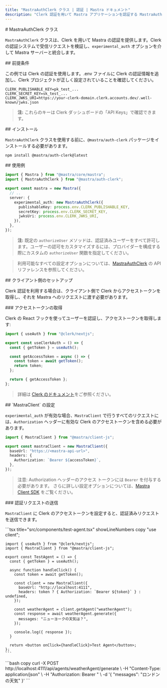 ```yaml
---
title: "MastraAuthClerk クラス | 認証 | Mastra ドキュメント"
description: "Clerk 認証を用いて Mastra アプリケーションを認証する MastraAuthClerk クラスのドキュメント。"
---
```




<div id="mastraauthclerk-class">
  # MastraAuthClerk クラス
</div>

`MastraAuthClerk` クラスは、Clerk を用いて Mastra の認証を提供します。Clerk の認証システムで受信リクエストを検証し、`experimental_auth` オプションを介して Mastra サーバーと統合します。

<div id="prerequisites">
  ## 前提条件
</div>

この例では Clerk の認証を使用します。.env ファイルに Clerk の認証情報を追加し、Clerk プロジェクトが正しく設定されていることを確認してください。

```env title=".env" copy
CLERK_PUBLISHABLE_KEY=pk_test_...
CLERK_SECRET_KEY=sk_test_...
CLERK_JWKS_URI=https://your-clerk-domain.clerk.accounts.dev/.well-known/jwks.json
```

> **注:** これらのキーは Clerk ダッシュボードの「API Keys」で確認できます。


<div id="installation">
  ## インストール
</div>

`MastraAuthClerk` クラスを使用する前に、`@mastra/auth-clerk` パッケージをインストールする必要があります。

```bash copy
npm install @mastra/auth-clerk@latest
```


<div id="usage-example">
  ## 使用例
</div>

```typescript {2,7-11} title="src/mastra/index.ts" showLineNumbers copy
import { Mastra } from "@mastra/core/mastra";
import { MastraAuthClerk } from "@mastra/auth-clerk";

export const mastra = new Mastra({
  // ..
  server: {
    experimental_auth: new MastraAuthClerk({
      publishableKey: process.env.CLERK_PUBLISHABLE_KEY,
      secretKey: process.env.CLERK_SECRET_KEY,
      jwksUri: process.env.CLERK_JWKS_URI,
    }),
  },
});
```

> **注:** 既定の `authorizeUser` メソッドは、認証済みユーザーをすべて許可します。ユーザーの認可をカスタマイズするには、プロバイダーを構成する際にカスタムの `authorizeUser` 関数を指定してください。

> 利用可能なすべての設定オプションについては、[MastraAuthClerk](/reference/auth/clerk) の API リファレンスを参照してください。


<div id="client-side-setup">
  ## クライアント側のセットアップ
</div>

Clerk 認証を利用する場合は、クライアント側で Clerk からアクセストークンを取得し、それを Mastra へのリクエストに渡す必要があります。

<div id="retrieving-the-access-token">
  ### アクセストークンの取得
</div>

Clerk の React フックを使ってユーザーを認証し、アクセストークンを取得します:

```typescript title="lib/auth.ts" showLineNumbers copy
import { useAuth } from "@clerk/nextjs";

export const useClerkAuth = () => {
  const { getToken } = useAuth();

  const getAccessToken = async () => {
    const token = await getToken();
    return token;
  };

  return { getAccessToken };
};
```

> 詳細は [Clerk のドキュメント](https://clerk.com/docs)をご参照ください。


<div id="configuring-mastraclient">
  ## `MastraClient` の設定
</div>

`experimental_auth` が有効な場合、`MastraClient` で行うすべてのリクエストには、`Authorization` ヘッダーに有効な Clerk のアクセストークンを含める必要があります。

```typescript {6} title="lib/mastra/mastra-client.ts" showLineNumbers copy
import { MastraClient } from "@mastra/client-js";

export const mastraClient = new MastraClient({
  baseUrl: "https://<mastra-api-url>",
  headers: {
    Authorization: `Bearer ${accessToken}`,
  },
});
```

> 注意: Authorization ヘッダーのアクセス トークンには `Bearer` を付与する必要があります。
> さらに詳しい設定オプションについては、[Mastra Client SDK](/docs/server-db/mastra-client) をご覧ください。


<div id="making-authenticated-requests">
  ### 認証リクエストの送信
</div>

`MastraClient` に Clerk のアクセストークンを設定すると、認証済みリクエストを送信できます。

<Tabs>
  <TabItem value="react" label="React">
    ```tsx title="src/components/test-agent.tsx" showLineNumbers copy
    "use client";

    import { useAuth } from "@clerk/nextjs";
    import { MastraClient } from "@mastra/client-js";

    export const TestAgent = () => {
      const { getToken } = useAuth();

      async function handleClick() {
        const token = await getToken();

        const client = new MastraClient({
          baseUrl: "http://localhost:4111",
          headers: token ? { Authorization: `Bearer ${token}` } : undefined,
        });

        const weatherAgent = client.getAgent("weatherAgent");
        const response = await weatherAgent.generate({
          messages: "ニューヨークの天気は？",
        });

        console.log({ response });
      }

      return <button onClick={handleClick}>Test Agent</button>;
    };
    ```

  </TabItem>
  <TabItem value="curl" label="cURL">
    ```bash copy
    curl -X POST http://localhost:4111/api/agents/weatherAgent/generate \
      -H "Content-Type: application/json" \
      -H "Authorization: Bearer <your-clerk-access-token>" \
      -d '{
        "messages": "ロンドンの天気"
      }'
    ```
  </TabItem>
</Tabs>